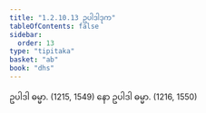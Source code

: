 ```yaml
---
title: "1.2.10.13 ဥပါဒါဒုက"
tableOfContents: false
sidebar:
  order: 13
type: "tipitaka"
basket: "ab"
book: "dhs"
---
```



<DynamicBreadcrumb />

<Division number="89" book="dhs" e="ch" v="29" p="12">

<Paragraph number="210" book="dhs">
ဥပါဒါ ဓမ္မာ. (<Emphasis>1215, 1549</Emphasis>)
</Paragraph>

<Paragraph number="211" book="dhs">
နော ဥပါဒါ ဓမ္မာ. (<Emphasis>1216, 1550</Emphasis>)
</Paragraph>
</Division>